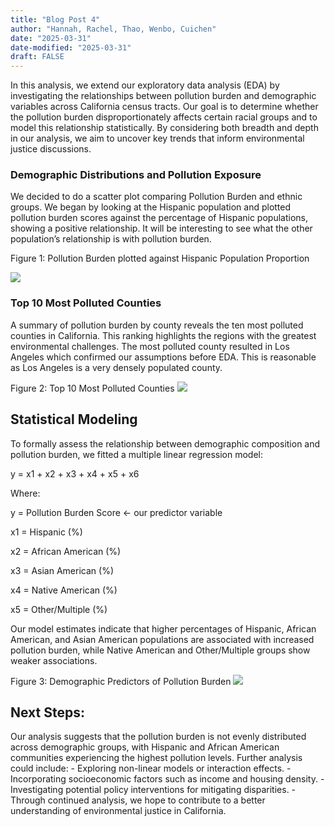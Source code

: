 ```yaml
---
title: "Blog Post 4"
author: "Hannah, Rachel, Thao, Wenbo, Cuichen"
date: "2025-03-31"
date-modified: "2025-03-31"
draft: FALSE
---
```


In this analysis, we extend our exploratory data analysis (EDA) by investigating the relationships between pollution burden and demographic variables across California census tracts. Our goal is to determine whether the pollution burden disproportionately affects certain racial groups and to model this relationship statistically. By considering both breadth and depth in our analysis, we aim to uncover key trends that inform environmental justice discussions.

### Demographic Distributions and Pollution Exposure
We decided to do a scatter plot comparing Pollution Burden and ethnic groups. We began by looking at the Hispanic population and plotted pollution burden scores against the percentage of Hispanic populations, showing a positive relationship. It will be interesting to see what the other population’s relationship is with pollution burden. 

Figure 1: Pollution Burden plotted against Hispanic Population Proportion 

![](/images/blog4_a.png){fig-alt="Pollution Burden vs Hispanic Population"}

### Top 10 Most Polluted Counties
A summary of pollution burden by county reveals the ten most polluted counties in California. This ranking highlights the regions with the greatest environmental challenges. The most polluted county resulted in Los Angeles which confirmed our assumptions before EDA. This is reasonable as Los Angeles is a very densely populated county. 

Figure 2: Top 10 Most Polluted Counties 
![](/images/blog4_b.png){fig-alt="Top 10 Most Polluted Counties"}

## Statistical Modeling

To formally assess the relationship between demographic composition and pollution burden, we fitted a multiple linear regression model:
    
y = x1 + x2 + x3 + x4 + x5 + x6

Where:

y = Pollution Burden Score <- our predictor variable

x1 = Hispanic (%)

x2 = African American (%)

x3 = Asian American (%)

x4 = Native American (%)

x5 = Other/Multiple (%)
    
Our model estimates indicate that higher percentages of Hispanic, African American, and Asian American populations are associated with increased pollution burden, while Native American and Other/Multiple groups show weaker associations.

Figure 3: Demographic Predictors of Pollution Burden
![](/images/blog4_c.png){fig-alt="Demographic Predictors of Pollution Burden"}


## Next Steps:
Our analysis suggests that the pollution burden is not evenly distributed across demographic groups, with Hispanic and African American communities experiencing the highest pollution levels. Further analysis could include:
- Exploring non-linear models or interaction effects.
- Incorporating socioeconomic factors such as income and housing density.
- Investigating potential policy interventions for mitigating disparities.
- Through continued analysis, we hope to contribute to a better understanding of environmental justice in California.
